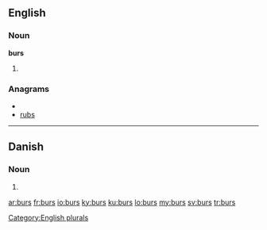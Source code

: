==English==

===Noun===
'''burs'''

# {{plural of|[[bur]]}}

===Anagrams===
* {{alphagram|brsu}}
* [[rubs#English|rubs]]


[[Category:English plurals]]

----

==Danish==

===Noun===
{{infl|da|noun form|g=n}}

# {{form of|genitive singular indefinite|bur|lang=da}}

[[ar:burs]]
[[fr:burs]]
[[io:burs]]
[[ky:burs]]
[[ku:burs]]
[[lo:burs]]
[[my:burs]]
[[sv:burs]]
[[tr:burs]]